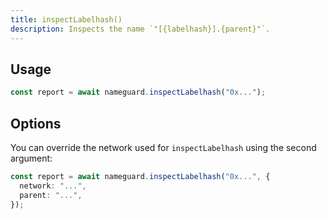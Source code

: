 ```yaml
---
title: inspectLabelhash()
description: Inspects the name `"[{labelhash}].{parent}"`.
---
```


## Usage

```ts
const report = await nameguard.inspectLabelhash("0x...");
```

## Options

You can override the network used for `inspectLabelhash` using the second argument:

```ts
const report = await nameguard.inspectLabelhash("0x...", {
  network: "...",
  parent: "...",
});
```
